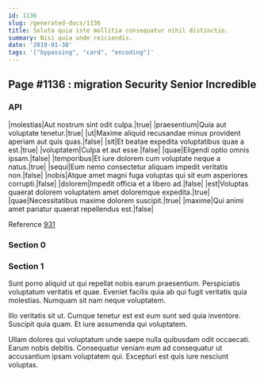 ```yaml
---
id: 1136
slug: /generated-docs/1136
title: Soluta quia iste mollitia consequatur nihil distinctio.
summary: Nisi quia unde reiciendis.
date: '2019-01-30'
tags: '["bypassing", "card", "encoding"]'
---
```


## Page #1136 : migration Security Senior Incredible
### API

|molestias|Aut nostrum sint odit culpa.|true|
|praesentium|Quia aut voluptate tenetur.|true|
|ut|Maxime aliquid recusandae minus provident aperiam aut quis quas.|false|
|sit|Et beatae expedita voluptatibus quae a est.|true|
|voluptatem|Culpa et aut esse.|false|
|quae|Eligendi optio omnis ipsam.|false|
|temporibus|Et iure dolorem cum voluptate neque a natus.|true|
|sequi|Eum nemo consectetur aliquam impedit veritatis non.|false|
|nobis|Atque amet magni fuga voluptas qui sit eum asperiores corrupti.|false|
|dolorem|Impedit officia et a libero ad.|false|
|est|Voluptas quaerat dolorem voluptatem amet doloremque expedita.|true|
|quae|Necessitatibus maxime dolorem suscipit.|true|
|maxime|Qui animi amet pariatur quaerat repellendus est.|false|

Reference [931](/generated-docs/931)


### Section 0

### Section 1
Sunt porro aliquid ut qui repellat nobis earum praesentium. Perspiciatis voluptatum veritatis et quae. Eveniet facilis quia ab qui fugit veritatis quia molestias. Numquam sit nam neque voluptatem.
 Illo veritatis sit ut. Cumque tenetur est est eum sunt sed quia inventore. Suscipit quia quam. Et iure assumenda qui voluptatem.
 Ullam dolores qui voluptatum unde saepe nulla quibusdam odit occaecati. Earum nobis debitis. Consequatur veniam eum ad consequatur ut accusantium ipsam voluptatem qui. Excepturi est quis iure nesciunt voluptas.
